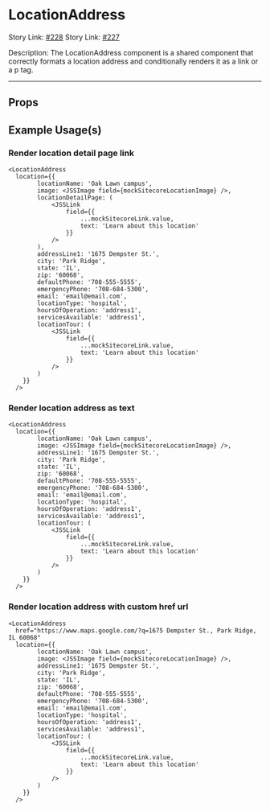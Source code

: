 
<Meta title="Design System/atoms/LocationAddress/Docs" of={LocationAddressStories} />

# LocationAddress

Story Link: [#228]('https://github.com/ahc-digital/migration-planning-tracking/issues/228')
Story Link: [#227]('https://github.com/ahc-digital/migration-planning-tracking/issues/227')


Description: The LocationAddress component is a shared component that correctly formats a location address and conditionally renders it as a link or a p tag.

---

<Stories />

## Props
<Controls />


## Example Usage(s)

### Render location detail page link
```tsx
<LocationAddress 
  location={{
        locationName: 'Oak Lawn campus',
        image: <JSSImage field={mockSitecoreLocationImage} />,
        locationDetailPage: (
            <JSSLink
                field={{
                    ...mockSitecoreLink.value,
                    text: 'Learn about this location'
                }}
            />
        ),
        addressLine1: '1675 Dempster St.',
        city: 'Park Ridge',
        state: 'IL',
        zip: '60068',
        defaultPhone: '708-555-5555',
        emergencyPhone: '708-684-5300',
        email: 'email@email.com',
        locationType: 'hospital',
        hoursOfOperation: 'address1',
        servicesAvailable: 'address1',
        locationTour: (
            <JSSLink
                field={{
                    ...mockSitecoreLink.value,
                    text: 'Learn about this location'
                }}
            />
        )
    }} 
  />
```

### Render location address as text
```tsx
<LocationAddress 
  location={{
        locationName: 'Oak Lawn campus',
        image: <JSSImage field={mockSitecoreLocationImage} />,
        addressLine1: '1675 Dempster St.',
        city: 'Park Ridge',
        state: 'IL',
        zip: '60068',
        defaultPhone: '708-555-5555',
        emergencyPhone: '708-684-5300',
        email: 'email@email.com',
        locationType: 'hospital',
        hoursOfOperation: 'address1',
        servicesAvailable: 'address1',
        locationTour: (
            <JSSLink
                field={{
                    ...mockSitecoreLink.value,
                    text: 'Learn about this location'
                }}
            />
        )
    }} 
  />
```


### Render location address with custom href url
```tsx
<LocationAddress 
  href="https://www.maps.google.com/?q=1675 Dempster St., Park Ridge, IL 60068"
  location={{
        locationName: 'Oak Lawn campus',
        image: <JSSImage field={mockSitecoreLocationImage} />,
        addressLine1: '1675 Dempster St.',
        city: 'Park Ridge',
        state: 'IL',
        zip: '60068',
        defaultPhone: '708-555-5555',
        emergencyPhone: '708-684-5300',
        email: 'email@email.com',
        locationType: 'hospital',
        hoursOfOperation: 'address1',
        servicesAvailable: 'address1',
        locationTour: (
            <JSSLink
                field={{
                    ...mockSitecoreLink.value,
                    text: 'Learn about this location'
                }}
            />
        )
    }} 
  />
```
